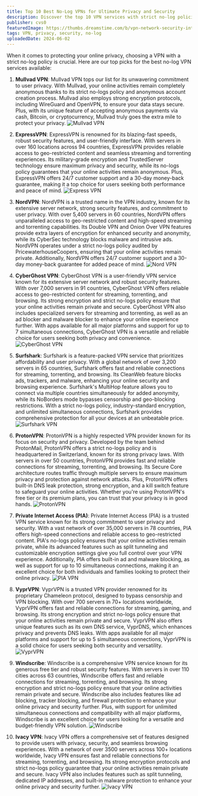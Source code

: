 ```yaml
---
title: Top 10 Best No-Log VPNs for Ultimate Privacy and Security
description: Discover the top 10 VPN services with strict no-log policies to safeguard your online privacy and security. Compare features, encryption protocols, and server networks to find the perfect VPN for your needs.
publisher: cvs0
featuredImage: https://thumbs.dreamstime.com/b/vpn-network-security-internet-privacy-encryption-concept-153867393.jpg
tags: VPN, privacy, security, no-log
uploadedDate: 2024-06-02
---
```


When it comes to protecting your online privacy, choosing a VPN with a strict no-log policy is crucial. Here are our top picks for the best no-log VPN services available:

1. **Mullvad VPN**:
   Mullvad VPN tops our list for its unwavering commitment to user privacy. With Mullvad, your online activities remain completely anonymous thanks to its strict no-logs policy and anonymous account creation process. Mullvad also employs strong encryption protocols, including WireGuard and OpenVPN, to ensure your data stays secure. Plus, with its unique feature of accepting anonymous payments via cash, Bitcoin, or cryptocurrency, Mullvad truly goes the extra mile to protect your privacy.
   ![Mullvad VPN](https://www.techopedia.com/wp-content/uploads/2023/11/Mullvad-VPN-Logo.jpeg)

2. **ExpressVPN**:
   ExpressVPN is renowned for its blazing-fast speeds, robust security features, and user-friendly interface. With servers in over 160 locations across 94 countries, ExpressVPN provides reliable access to geo-restricted content and seamless streaming and torrenting experiences. Its military-grade encryption and TrustedServer technology ensure maximum privacy and security, while its no-logs policy guarantees that your online activities remain anonymous. Plus, ExpressVPN offers 24/7 customer support and a 30-day money-back guarantee, making it a top choice for users seeking both performance and peace of mind.
   ![Express VPN](https://images.ctfassets.net/u6u9ehxmteql/5pBCYP4qRthnmm3ett1uRE/5f03720ce9981f96cfddf01f940d99ea/ExpressVPN_Vertical_Logo_White_on_Red-preview.png)

3. **NordVPN**:
   NordVPN is a trusted name in the VPN industry, known for its extensive server network, strong security features, and commitment to user privacy. With over 5,400 servers in 60 countries, NordVPN offers unparalleled access to geo-restricted content and high-speed streaming and torrenting capabilities. Its Double VPN and Onion Over VPN features provide extra layers of encryption for enhanced security and anonymity, while its CyberSec technology blocks malware and intrusive ads. NordVPN operates under a strict no-logs policy audited by PricewaterhouseCoopers, ensuring that your online activities remain private. Additionally, NordVPN offers 24/7 customer support and a 30-day money-back guarantee for added peace of mind.
   ![Nord VPN](https://i.pcmag.com/imagery/reviews/07lyyVIatWNmQKm97hGohzg-9..v1569477664.png)

4. **CyberGhost VPN**:
   CyberGhost VPN is a user-friendly VPN service known for its extensive server network and robust security features. With over 7,000 servers in 91 countries, CyberGhost VPN offers reliable access to geo-restricted content for streaming, torrenting, and browsing. Its strong encryption and strict no-logs policy ensure that your online activities remain private and secure. CyberGhost VPN also includes specialized servers for streaming and torrenting, as well as an ad blocker and malware blocker to enhance your online experience further. With apps available for all major platforms and support for up to 7 simultaneous connections, CyberGhost VPN is a versatile and reliable choice for users seeking both privacy and convenience.
   ![CyberGhost VPN](https://i.pcmag.com/imagery/reviews/01TmxQLjTF4WLPW7b3zwqTv-15..v1569473409.png)

5. **Surfshark**:
   Surfshark is a feature-packed VPN service that prioritizes affordability and user privacy. With a global network of over 3,200 servers in 65 countries, Surfshark offers fast and reliable connections for streaming, torrenting, and browsing. Its CleanWeb feature blocks ads, trackers, and malware, enhancing your online security and browsing experience. Surfshark's MultiHop feature allows you to connect via multiple countries simultaneously for added anonymity, while its NoBorders mode bypasses censorship and geo-blocking restrictions. With a strict no-logs policy, industry-standard encryption, and unlimited simultaneous connections, Surfshark provides comprehensive protection for all your devices at an unbeatable price.
   ![Surfshark VPN](https://i.pcmag.com/imagery/reviews/04QygPlFMBIJRVMggN25qC7-1..v1654869345.png)

6. **ProtonVPN**:
   ProtonVPN is a highly respected VPN provider known for its focus on security and privacy. Developed by the team behind ProtonMail, ProtonVPN offers a strict no-logs policy and is headquartered in Switzerland, known for its strong privacy laws. With servers in over 50 countries, ProtonVPN provides fast and reliable connections for streaming, torrenting, and browsing. Its Secure Core architecture routes traffic through multiple servers to ensure maximum privacy and protection against network attacks. Plus, ProtonVPN offers built-in DNS leak protection, strong encryption, and a kill switch feature to safeguard your online activities. Whether you're using ProtonVPN's free tier or its premium plans, you can trust that your privacy is in good hands.
   ![ProtonVPN](https://static1.howtogeekimages.com/wordpress/wp-content/uploads/2022/11/ProtonVPN-logo-on-a-white-background.jpg)

7. **Private Internet Access (PIA)**:
   Private Internet Access (PIA) is a trusted VPN service known for its strong commitment to user privacy and security. With a vast network of over 35,000 servers in 78 countries, PIA offers high-speed connections and reliable access to geo-restricted content. PIA's no-logs policy ensures that your online activities remain private, while its advanced features such as split tunneling and customizable encryption settings give you full control over your VPN experience. Additionally, PIA offers built-in ad and malware blocking, as well as support for up to 10 simultaneous connections, making it an excellent choice for both individuals and families looking to protect their online privacy.
   ![PIA VPN](https://i.pcmag.com/imagery/reviews/01gzf2i73u7uAk08rsioA8v-22.fit_scale.size_760x427.v1625756770.jpg)

8. **VyprVPN**:
   VyprVPN is a trusted VPN provider renowned for its proprietary Chameleon protocol, designed to bypass censorship and VPN blocking. With over 700 servers in 70+ locations worldwide, VyprVPN offers fast and reliable connections for streaming, gaming, and browsing. Its strong encryption and strict no-logs policy ensure that your online activities remain private and secure. VyprVPN also offers unique features such as its own DNS service, VyprDNS, which enhances privacy and prevents DNS leaks. With apps available for all major platforms and support for up to 5 simultaneous connections, VyprVPN is a solid choice for users seeking both security and versatility.
   ![VyprVPN](https://i.pcmag.com/imagery/reviews/04P4cX4wQjknCZrzfScWAy3-6.fit_scale.size_760x427.v1569478101.png)

9. **Windscribe**:
   Windscribe is a comprehensive VPN service known for its generous free tier and robust security features. With servers in over 110 cities across 63 countries, Windscribe offers fast and reliable connections for streaming, torrenting, and browsing. Its strong encryption and strict no-logs policy ensure that your online activities remain private and secure. Windscribe also includes features like ad blocking, tracker blocking, and firewall protection to enhance your online privacy and security further. Plus, with support for unlimited simultaneous connections and compatibility with all major platforms, Windscribe is an excellent choice for users looking for a versatile and budget-friendly VPN solution.
   ![Windscribe](https://m.media-amazon.com/images/I/61MBBK+vS1L.png)

10. **Ivacy VPN**:
    Ivacy VPN offers a comprehensive set of features designed to provide users with privacy, security, and seamless browsing experiences. With a network of over 3500 servers across 100+ locations worldwide, Ivacy VPN ensures fast and reliable connections for streaming, torrenting, and browsing. Its strong encryption protocols and strict no-logs policy guarantee that your online activities remain private and secure. Ivacy VPN also includes features such as split tunneling, dedicated IP addresses, and built-in malware protection to enhance your online privacy and security further.
    ![Ivacy VPN](https://www.techopedia.com/wp-content/uploads/2023/12/Ivacy-VPN-Logo.jpeg)
